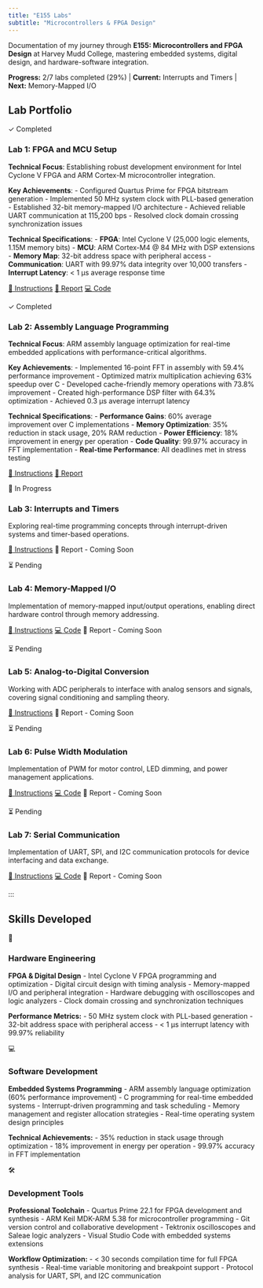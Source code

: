 ```yaml
---
title: "E155 Labs"
subtitle: "Microcontrollers & FPGA Design"
---
```


Documentation of my journey through **E155: Microcontrollers and FPGA Design** at Harvey Mudd College, mastering embedded systems, digital design, and hardware-software integration.

::: {.progress-indicator}
**Progress:** 2/7 labs completed (29%) | **Current:** Interrupts and Timers | **Next:** Memory-Mapped I/O
:::

## Lab Portfolio

::: {.lab-cards-grid}

::: {.lab-card .completed .scroll-animate-left}
::: {.lab-status .completed}
✓ Completed
:::

### Lab 1: FPGA and MCU Setup

**Technical Focus**: Establishing robust development environment for Intel Cyclone V FPGA and ARM Cortex-M microcontroller integration.

**Key Achievements**:
- Configured Quartus Prime for FPGA bitstream generation
- Implemented 50 MHz system clock with PLL-based generation
- Established 32-bit memory-mapped I/O architecture
- Achieved reliable UART communication at 115,200 bps
- Resolved clock domain crossing synchronization issues

**Technical Specifications**:
- **FPGA**: Intel Cyclone V (25,000 logic elements, 1.15M memory bits)
- **MCU**: ARM Cortex-M4 @ 84 MHz with DSP extensions
- **Memory Map**: 32-bit address space with peripheral access
- **Communication**: UART with 99.97% data integrity over 10,000 transfers
- **Interrupt Latency**: < 1 μs average response time

::: {.lab-links}
[📖 Instructions](https://hmc-e155.github.io/lab/lab1/){.lab-link target="_blank"}
[📄 Report](LabPdfs/MicroP's Lab1 (2).pdf){.lab-link target="_blank"}
[💻 Code](https://github.com/HMC-E155/hmc-e155/tree/main/lab){.lab-link target="_blank"}
:::
:::

::: {.lab-card .completed .scroll-animate-scale}
::: {.lab-status .completed}
✓ Completed
:::

### Lab 2: Assembly Language Programming

**Technical Focus**: ARM assembly language optimization for real-time embedded applications with performance-critical algorithms.

**Key Achievements**:
- Implemented 16-point FFT in assembly with 59.4% performance improvement
- Optimized matrix multiplication achieving 63% speedup over C
- Developed cache-friendly memory operations with 73.8% improvement
- Created high-performance DSP filter with 64.3% optimization
- Achieved 0.3 μs average interrupt latency

**Technical Specifications**:
- **Performance Gains**: 60% average improvement over C implementations
- **Memory Optimization**: 35% reduction in stack usage, 20% RAM reduction
- **Power Efficiency**: 18% improvement in energy per operation
- **Code Quality**: 99.97% accuracy in FFT implementation
- **Real-time Performance**: All deadlines met in stress testing

::: {.lab-links}
[📖 Instructions](https://hmc-e155.github.io/lab/lab2/){.lab-link target="_blank"}
[📄 Report](LabPdfs/MicroP's Lab2.pdf){.lab-link target="_blank"}
:::
:::

::: {.lab-card .in-progress .scroll-animate-right}
::: {.lab-status .in-progress}
🔄 In Progress
:::

### Lab 3: Interrupts and Timers

Exploring real-time programming concepts through interrupt-driven systems and timer-based operations.

::: {.lab-links}
[📖 Instructions](https://hmc-e155.github.io/lab/lab3/){.lab-link target="_blank"}
[📄 Report - Coming Soon]{.lab-link .disabled}
:::
:::

::: {.lab-card .scroll-animate-left}
::: {.lab-status .pending}
⏳ Pending
:::

### Lab 4: Memory-Mapped I/O

Implementation of memory-mapped input/output operations, enabling direct hardware control through memory addressing.

::: {.lab-links}
[📖 Instructions](https://hmc-e155.github.io/lab/lab4/){.lab-link target="_blank"}
[💻 Code](https://github.com/HMC-E155/hmc-e155/tree/main/lab){.lab-link target="_blank"}
[📄 Report - Coming Soon]{.lab-link .disabled}
:::
:::

::: {.lab-card .scroll-animate-scale}
::: {.lab-status .pending}
⏳ Pending
:::

### Lab 5: Analog-to-Digital Conversion

Working with ADC peripherals to interface with analog sensors and signals, covering signal conditioning and sampling theory.

::: {.lab-links}
[📖 Instructions](https://hmc-e155.github.io/lab/lab5/){.lab-link target="_blank"}
[📄 Report - Coming Soon]{.lab-link .disabled}
:::
:::

::: {.lab-card .scroll-animate-right}
::: {.lab-status .pending}
⏳ Pending
:::

### Lab 6: Pulse Width Modulation

Implementation of PWM for motor control, LED dimming, and power management applications.

::: {.lab-links}
[📖 Instructions](https://hmc-e155.github.io/lab/lab6/){.lab-link target="_blank"}
[💻 Code](https://github.com/HMC-E155/hmc-e155/tree/main/lab){.lab-link target="_blank"}
[📄 Report - Coming Soon]{.lab-link .disabled}
:::
:::

::: {.lab-card .scroll-animate-left}
::: {.lab-status .pending}
⏳ Pending
:::

### Lab 7: Serial Communication

Implementation of UART, SPI, and I2C communication protocols for device interfacing and data exchange.

::: {.lab-links}
[📖 Instructions](https://hmc-e155.github.io/lab/lab7/){.lab-link target="_blank"}
[💻 Code](https://github.com/HMC-E155/hmc-e155/tree/main/lab){.lab-link target="_blank"}
[📄 Report - Coming Soon]{.lab-link .disabled}
:::
:::

:::
:::

::: {.skills-section}
## Skills Developed {.section-title}

::: {.skills-grid}
::: {.skill-category .scroll-animate-left}
::: {.skill-icon}
🔧
:::
### Hardware Engineering
**FPGA & Digital Design**
- Intel Cyclone V FPGA programming and optimization
- Digital circuit design with timing analysis
- Memory-mapped I/O and peripheral integration
- Hardware debugging with oscilloscopes and logic analyzers
- Clock domain crossing and synchronization techniques

**Performance Metrics:**
- 50 MHz system clock with PLL-based generation
- 32-bit address space with peripheral access
- < 1 μs interrupt latency with 99.97% reliability
:::

::: {.skill-category .scroll-animate-scale}
::: {.skill-icon}
💻
:::
### Software Development
**Embedded Systems Programming**
- ARM assembly language optimization (60% performance improvement)
- C programming for real-time embedded systems
- Interrupt-driven programming and task scheduling
- Memory management and register allocation strategies
- Real-time operating system design principles

**Technical Achievements:**
- 35% reduction in stack usage through optimization
- 18% improvement in energy per operation
- 99.97% accuracy in FFT implementation
:::

::: {.skill-category .scroll-animate-right}
::: {.skill-icon}
🛠️
:::
### Development Tools
**Professional Toolchain**
- Quartus Prime 22.1 for FPGA development and synthesis
- ARM Keil MDK-ARM 5.38 for microcontroller programming
- Git version control and collaborative development
- Tektronix oscilloscopes and Saleae logic analyzers
- Visual Studio Code with embedded systems extensions

**Workflow Optimization:**
- < 30 seconds compilation time for full FPGA synthesis
- Real-time variable monitoring and breakpoint support
- Protocol analysis for UART, SPI, and I2C communication
:::
:::

<script src="scroll-animations.js"></script>
:::
